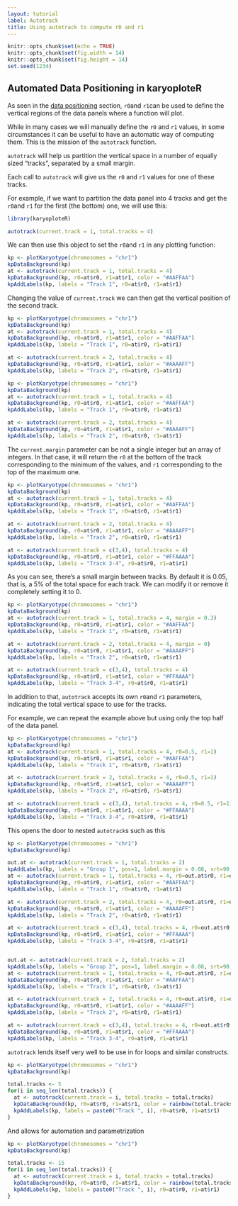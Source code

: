 ```yaml
---
layout: tutorial
label: Autotrack
title: Using autotrack to compute r0 and r1
---
```



```r
knitr::opts_chunk$set(echo = TRUE)
knitr::opts_chunk$set(fig.width = 14)
knitr::opts_chunk$set(fig.height = 14)
set.seed(1234)
```

## Automated Data Positioning in karyoploteR

As seen in the 
[data positioning]({{ site.baseurl }}{% link Tutorial/DataPositioning/DataPositioning.md %})
section, `r0`and `r1`can be used to define the vertical regions of the
data panels where a function will plot. 

While in many cases we will manually define the `r0` and `r1` values, in some
circumstances it can be useful to have an automatic way of computing them. 
This is the mission of the `autotrack` function.

`autotrack` will help us partition the vertical space in a number of equally 
sized "tracks", separated by a small margin. 

Each call to `autotrack` will give us the `r0` and `r1` values for one of these
tracks.

For example, if we want to partition the data panel into 4 tracks and get the 
`r0`and `r1` for the first (the bottom) one, we will use this:

```r

library(karyoploteR)

autotrack(current.track = 1, total.tracks = 4)
```

We can then use this object to set the `r0`and `r1` in any plotting function:

```r
kp <- plotKaryotype(chromosomes = "chr1")
kpDataBackground(kp)
at <- autotrack(current.track = 1, total.tracks = 4)
kpDataBackground(kp, r0=at$r0, r1=at$r1, color = "#AAFFAA")
kpAddLabels(kp, labels = "Track 1", r0=at$r0, r1=at$r1)
```

Changing the value of `current.track` we can then get the vertical position of 
the second track.

```r
kp <- plotKaryotype(chromosomes = "chr1")
kpDataBackground(kp)
at <- autotrack(current.track = 1, total.tracks = 4)
kpDataBackground(kp, r0=at$r0, r1=at$r1, color = "#AAFFAA")
kpAddLabels(kp, labels = "Track 1", r0=at$r0, r1=at$r1)

at <- autotrack(current.track = 2, total.tracks = 4)
kpDataBackground(kp, r0=at$r0, r1=at$r1, color = "#AAAAFF")
kpAddLabels(kp, labels = "Track 2", r0=at$r0, r1=at$r1)

```


```r
kp <- plotKaryotype(chromosomes = "chr1")
kpDataBackground(kp)
at <- autotrack(current.track = 1, total.tracks = 4)
kpDataBackground(kp, r0=at$r0, r1=at$r1, color = "#AAFFAA")
kpAddLabels(kp, labels = "Track 1", r0=at$r0, r1=at$r1)

at <- autotrack(current.track = 2, total.tracks = 4)
kpDataBackground(kp, r0=at$r0, r1=at$r1, color = "#AAAAFF")
kpAddLabels(kp, labels = "Track 2", r0=at$r0, r1=at$r1)

```

The `current.margin` parameter can be not a single integer but an array
of integers. In that case, it will return the `r0` at the bottom of the 
track corresponding to the minimum of the values, and `r1` corresponding to 
the top of the maximum one. 


```r
kp <- plotKaryotype(chromosomes = "chr1")
kpDataBackground(kp)
at <- autotrack(current.track = 1, total.tracks = 4)
kpDataBackground(kp, r0=at$r0, r1=at$r1, color = "#AAFFAA")
kpAddLabels(kp, labels = "Track 1", r0=at$r0, r1=at$r1)

at <- autotrack(current.track = 2, total.tracks = 4)
kpDataBackground(kp, r0=at$r0, r1=at$r1, color = "#AAAAFF")
kpAddLabels(kp, labels = "Track 2", r0=at$r0, r1=at$r1)

at <- autotrack(current.track = c(3,4), total.tracks = 4)
kpDataBackground(kp, r0=at$r0, r1=at$r1, color = "#FFAAAA")
kpAddLabels(kp, labels = "Track 3-4", r0=at$r0, r1=at$r1)

```

As you can see, there's a small margin between tracks. By default it is 0.05,
that is, a 5% of the total space for each track. We can modify it or remove it 
completely setting it to 0.


```r
kp <- plotKaryotype(chromosomes = "chr1")
kpDataBackground(kp)
at <- autotrack(current.track = 1, total.tracks = 4, margin = 0.3)
kpDataBackground(kp, r0=at$r0, r1=at$r1, color = "#AAFFAA")
kpAddLabels(kp, labels = "Track 1", r0=at$r0, r1=at$r1)

at <- autotrack(current.track = 2, total.tracks = 4, margin = 0)
kpDataBackground(kp, r0=at$r0, r1=at$r1, color = "#AAAAFF")
kpAddLabels(kp, labels = "Track 2", r0=at$r0, r1=at$r1)

at <- autotrack(current.track = c(3,4), total.tracks = 4)
kpDataBackground(kp, r0=at$r0, r1=at$r1, color = "#FFAAAA")
kpAddLabels(kp, labels = "Track 3-4", r0=at$r0, r1=at$r1)

```


In addition to that, `autotrack` accepts its own `r0`and `r1` parameters, 
indicating the total vertical space to use for the tracks.

For example, we can repeat the example above but using only the top half of 
the data panel.

```r
kp <- plotKaryotype(chromosomes = "chr1")
kpDataBackground(kp)
at <- autotrack(current.track = 1, total.tracks = 4, r0=0.5, r1=1)
kpDataBackground(kp, r0=at$r0, r1=at$r1, color = "#AAFFAA")
kpAddLabels(kp, labels = "Track 1", r0=at$r0, r1=at$r1)

at <- autotrack(current.track = 2, total.tracks = 4, r0=0.5, r1=1)
kpDataBackground(kp, r0=at$r0, r1=at$r1, color = "#AAAAFF")
kpAddLabels(kp, labels = "Track 2", r0=at$r0, r1=at$r1)

at <- autotrack(current.track = c(3,4), total.tracks = 4, r0=0.5, r1=1)
kpDataBackground(kp, r0=at$r0, r1=at$r1, color = "#FFAAAA")
kpAddLabels(kp, labels = "Track 3-4", r0=at$r0, r1=at$r1)

```

This opens the door to nested `autotrack`s such as this

```r
kp <- plotKaryotype(chromosomes = "chr1")
kpDataBackground(kp)

out.at <- autotrack(current.track = 1, total.tracks = 2)
kpAddLabels(kp, labels = "Group 1", pos=1, label.margin = 0.08, srt=90, r0=out.at$r0, r1=out.at$r1)
at <- autotrack(current.track = 1, total.tracks = 4, r0=out.at$r0, r1=out.at$r1)
kpDataBackground(kp, r0=at$r0, r1=at$r1, color = "#AAFFAA")
kpAddLabels(kp, labels = "Track 1", r0=at$r0, r1=at$r1)

at <- autotrack(current.track = 2, total.tracks = 4, r0=out.at$r0, r1=out.at$r1)
kpDataBackground(kp, r0=at$r0, r1=at$r1, color = "#AAAAFF")
kpAddLabels(kp, labels = "Track 2", r0=at$r0, r1=at$r1)

at <- autotrack(current.track = c(3,4), total.tracks = 4, r0=out.at$r0, r1=out.at$r1)
kpDataBackground(kp, r0=at$r0, r1=at$r1, color = "#FFAAAA")
kpAddLabels(kp, labels = "Track 3-4", r0=at$r0, r1=at$r1)


out.at <- autotrack(current.track = 2, total.tracks = 2)
kpAddLabels(kp, labels = "Group 2", pos=1, label.margin = 0.08, srt=90, r0=out.at$r0, r1=out.at$r1)
at <- autotrack(current.track = 1, total.tracks = 4, r0=out.at$r0, r1=out.at$r1)
kpDataBackground(kp, r0=at$r0, r1=at$r1, color = "#AAFFAA")
kpAddLabels(kp, labels = "Track 1", r0=at$r0, r1=at$r1)

at <- autotrack(current.track = 2, total.tracks = 4, r0=out.at$r0, r1=out.at$r1)
kpDataBackground(kp, r0=at$r0, r1=at$r1, color = "#AAAAFF")
kpAddLabels(kp, labels = "Track 2", r0=at$r0, r1=at$r1)

at <- autotrack(current.track = c(3,4), total.tracks = 4, r0=out.at$r0, r1=out.at$r1)
kpDataBackground(kp, r0=at$r0, r1=at$r1, color = "#FFAAAA")
kpAddLabels(kp, labels = "Track 3-4", r0=at$r0, r1=at$r1)


```

`autotrack` lends itself very well to be use in for loops and similar 
constructs.

```r
kp <- plotKaryotype(chromosomes = "chr1")
kpDataBackground(kp)

total.tracks <- 5
for(i in seq_len(total.tracks)) {
  at <- autotrack(current.track = i, total.tracks = total.tracks)
  kpDataBackground(kp, r0=at$r0, r1=at$r1, color = rainbow(total.tracks)[i])
  kpAddLabels(kp, labels = paste0("Track ", i), r0=at$r0, r1=at$r1)
}


```

And allows for automation and parametrization

```r
kp <- plotKaryotype(chromosomes = "chr1")
kpDataBackground(kp)

total.tracks <- 15
for(i in seq_len(total.tracks)) {
  at <- autotrack(current.track = i, total.tracks = total.tracks)
  kpDataBackground(kp, r0=at$r0, r1=at$r1, color = rainbow(total.tracks)[i])
  kpAddLabels(kp, labels = paste0("Track ", i), r0=at$r0, r1=at$r1)
}


```









